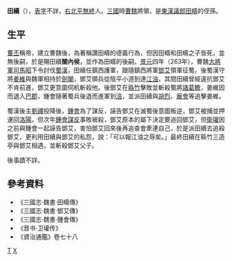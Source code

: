'''田續'''（{{bd|？||？|catIdx=T田}}），[[表字|表字]]不詳，[[右北平|右北平]][[無終|無終]]人。[[三國|三國]]時[[曹魏|曹魏]]將領，是[[東漢|東漢]][[議郎|議郎]][[田疇|田疇]]的侄孫。

== 生平 ==
[[曹丕|曹丕]]稱帝，建立曹魏後，為著稱讚田疇的德義行為，但因田疇和田疇之子皆死，並無後嗣，於是賜田續'''關內侯'''，並作為田疇的後嗣。[[景元|景元]]四年（263年），曹魏[[大将军_(东亚)|大將軍]][[司馬昭|司馬昭]]下令討伐[[蜀漢|蜀漢]]，田續任鎮西護軍，跟隨鎮西將軍[[鄧艾|鄧艾]]領軍征蜀。後蜀漢守將[[姜維|姜維]]與魏軍相持於[[劍閣|劍閣]]，鄧艾領兵從陰平小道到達[[江油|江油]]，其間田續曾經違抗鄧艾不肯前進，鄧艾更意圖伺机斬殺他。後鄧艾在[[緜竹|緜竹]]擊敗並斬殺蜀將[[諸葛瞻|諸葛瞻]]，姜維因而退入[[巴郡|巴郡]]，鍾會隨著蜀兵後退而進軍到[[涪|涪]]，並派田續與[[胡烈|胡烈]]、[[龐會|龐會]]等追擊姜維。

蜀漢後主[[劉禪|劉禪]]投降後，[[鍾會|鍾會]]為了謀反，誣告鄧艾在滅蜀後意圖叛逆，鄧艾被捕並押運回[[洛陽|洛陽]]。但次年[[锺会之乱|鍾會謀反]]事敗被殺，鄧艾原本的屬下決定要追回鄧艾，但[[衛瓘|衛瓘]]因之前與鍾會一起誣告鄧艾，害怕鄧艾回來後再追查會牽連自己，於是派田續去追殺鄧艾，更利用田續與鄧艾的私怨，說：「可以報江油之辱矣。」最終田續在緜竹三造亭與鄧艾相遇，並斬殺鄧艾父子。

後事蹟不詳。

== 參考資料 ==
*《三國志·魏書·田疇傳》
*《三國志·魏書·鄧艾傳》
*《三國志·魏書·鍾會傳》
*《晋书·卫瓘传》
*《資治通鑑》卷七十八
{{三國人物小作品}}

[[Category:曹魏軍事人物|T]]
[[Category:田姓|X]]